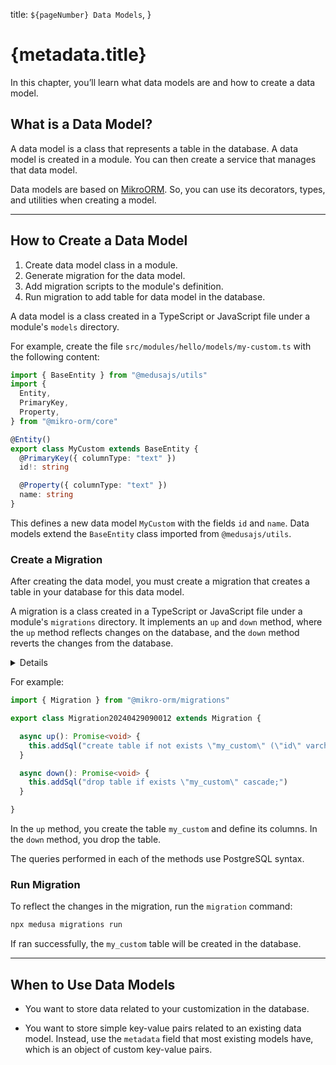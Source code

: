   title: `${pageNumber} Data Models`,
}

# {metadata.title}

In this chapter, you’ll learn what data models are and how to create a data model.

## What is a Data Model?

A data model is a class that represents a table in the database. A data model is created in a module. You can then create a service that manages that data model.

Data models are based on [MikroORM](https://mikro-orm.io/docs/quick-start). So, you can use its decorators, types, and utilities when creating a model.

---

## How to Create a Data Model

<Note title="Steps Summary">

1. Create data model class in a module.
2. Generate migration for the data model.
3. Add migration scripts to the module's definition.
4. Run migration to add table for data model in the database.

</Note>

A data model is a class created in a TypeScript or JavaScript file under a module's `models` directory.

For example, create the file `src/modules/hello/models/my-custom.ts` with the following content:

```ts title="src/modules/hello/models/my-custom.ts"
import { BaseEntity } from "@medusajs/utils"
import { 
  Entity, 
  PrimaryKey, 
  Property,
} from "@mikro-orm/core"

@Entity()
export class MyCustom extends BaseEntity {
  @PrimaryKey({ columnType: "text" })
  id!: string

  @Property({ columnType: "text" })
  name: string
}
```

This defines a new data model `MyCustom` with the fields `id` and `name`. Data models extend the `BaseEntity` class imported from `@medusajs/utils`.

### Create a Migration

After creating the data model, you must create a migration that creates a table in your database for this data model.

A migration is a class created in a TypeScript or JavaScript file under a module's `migrations` directory. It implements an `up` and `down` method, where the `up` method reflects changes on the database, and the `down` method reverts the changes from the database.

<Details summaryContent="Generate with MikroORM">
  MikroORM provides a CLI tool that helps you generate migrations. To use it:

  1. Create the file `src/modules/hello/mikro-orm.config.dev.ts` with the following content:

  ```ts highlights={[["8", "hello", "The module's name."]]}
  import path from "path"
  import { TSMigrationGenerator } from "@medusajs/utils"
  import { MyCustom } from "./models/my-custom"

  module.exports = {
    entities: [MyCustom],
    schema: "public",
    clientUrl: "postgres://postgres@localhost/medusa-hello",
    type: "postgresql",
    migrations: {
      path: path.join(__dirname, "migrations"),
      generator: TSMigrationGenerator,
    },
  }
  ```

  2. Run the following command in the root directory of your Medusa application:

  ```bash
  npx cross-env MIKRO_ORM_CLI=./src/modules/hello/mikro-orm.config.dev.ts mikro-orm migration:create
  ```

  <Note title="Tip">

  Add this command as a script in `package.json` for easy usage in the future. Use this command whenever you want to generate a new migration in your module.

  </Note>

  After running the command, a new file is created under the `src/modules/hello/migrations` directory. This file holds `up` and `down` methods that define the actions to execute when running and reverting the migration respectively.
  
</Details>

For example:

```ts title="src/modules/migrations/Migration20240429090012.ts"
import { Migration } from "@mikro-orm/migrations"

export class Migration20240429090012 extends Migration {

  async up(): Promise<void> {
    this.addSql("create table if not exists \"my_custom\" (\"id\" varchar(255) not null, \"name\" text not null, constraint \"my_custom_pkey\" primary key (\"id\"));")
  }

  async down(): Promise<void> {
    this.addSql("drop table if exists \"my_custom\" cascade;")
  }

}
```

In the `up` method, you create the table `my_custom` and define its columns. In the `down` method, you drop the table.

<Note title="Tip">

The queries performed in each of the methods use PostgreSQL syntax.

</Note>

### Run Migration

To reflect the changes in the migration, run the `migration` command:

```bash npm2yarn
npx medusa migrations run
```

If ran successfully, the `my_custom` table will be created in the database.

---

## When to Use Data Models

<Note title="Use data models when" type="success">

- You want to store data related to your customization in the database.

</Note>

<Note title="Don't use data models if" type="error">

- You want to store simple key-value pairs related to an existing data model. Instead, use the `metadata` field that most existing models have, which is an object of custom key-value pairs.

</Note>
